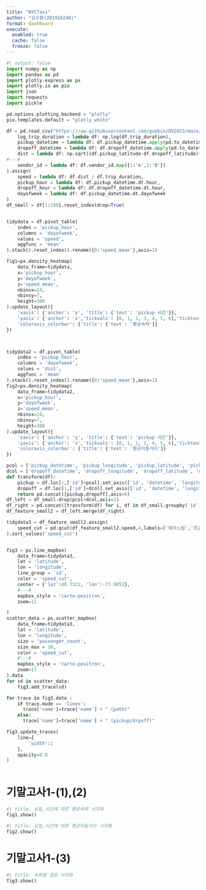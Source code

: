 ```yaml
---
title: "NYCTaxi"
author: "김수환(201916240)"
format: dashboard
execute:
  enabled: true
  cache: false
  freeze: false
---
```


```python
#| output: false
import numpy as np
import pandas as pd
import plotly.express as px
import plotly.io as pio
import json
import requests
import pickle

pd.options.plotting.backend = "plotly"
pio.templates.default = "plotly_white"

df = pd.read_csv("https://raw.githubusercontent.com/guebin/DV2023/main/posts/NYCTaxi.csv").assign(
    log_trip_duration = lambda df: np.log(df.trip_duration),
    pickup_datetime = lambda df: df.pickup_datetime.apply(pd.to_datetime),
    dropoff_datetime = lambda df: df.dropoff_datetime.apply(pd.to_datetime),
    dist = lambda df: np.sqrt((df.pickup_latitude-df.dropoff_latitude)**2 + (df.pickup_longitude-df.dropoff_longitude)**2),
#---#
    vendor_id = lambda df: df.vendor_id.map({1:'A',2:'B'})
).assign(
    speed = lambda df: df.dist / df.trip_duration,
    pickup_hour = lambda df: df.pickup_datetime.dt.hour,
    dropoff_hour = lambda df: df.dropoff_datetime.dt.hour,
    dayofweek = lambda df: df.pickup_datetime.dt.dayofweek
)
df_small = df[::100].reset_index(drop=True)


tidydata = df.pivot_table(
    index = 'pickup_hour',
    columns = 'dayofweek',
    values = 'speed',
    aggfunc = 'mean'
).stack().reset_index().rename({0:'speed_mean'},axis=1)

fig1=px.density_heatmap(
    data_frame=tidydata,
    x='pickup_hour',
    y='dayofweek',
    z='speed_mean',
    nbinsx=24,
    nbinsy=7,
    height=300
).update_layout({
    'xaxis': {'anchor': 'y', 'title': {'text': 'pickup 시간'}},
    'yaxis': {'anchor': 'x','tickvals': [0, 1, 2, 3, 4, 5, 6],'ticktext': ['월', '화', '수', '목', '금', '토', '일'], 'title': {'text': '요일'}},
    'coloraxis_colorbar': {'title': {'text': '평균속력'}}
})



tidydata2 = df.pivot_table(
    index = 'pickup_hour',
    columns = 'dayofweek',
    values = 'dist',
    aggfunc = 'mean'
).stack().reset_index().rename({0:'speed_mean'},axis=1)
fig2=px.density_heatmap(
    data_frame=tidydata2,
    x='pickup_hour',
    y='dayofweek',
    z='speed_mean',
    nbinsx=24,
    nbinsy=7,
    height=300
).update_layout({
    'xaxis': {'anchor': 'y', 'title': {'text': 'pickup 시간'}},
    'yaxis': {'anchor': 'x','tickvals': [0, 1, 2, 3, 4, 5, 6],'ticktext': ['월', '화', '수', '목', '금', '토', '일'], 'title': {'text': '요일'}},
    'coloraxis_colorbar': {'title': {'text': '평균이동거리'}}
})

pcol = ['pickup_datetime', 'pickup_longitude', 'pickup_latitude', 'pickup_hour']
dcol = ['dropoff_datetime', 'dropoff_longitude', 'dropoff_latitude', 'dropoff_hour']
def transform(df):
    pickup = df.loc[:,['id']+pcol].set_axis(['id', 'datetime', 'longitude', 'latitude', 'hour'],axis=1).assign(type = 'pickup')
    dropoff = df.loc[:,['id']+dcol].set_axis(['id', 'datetime', 'longitude', 'latitude', 'hour'],axis=1).assign(type = 'dropoff')
    return pd.concat([pickup,dropoff],axis=0)
df_left = df_small.drop(pcol+dcol,axis=1)
df_right = pd.concat([transform(df) for i, df in df_small.groupby('id')]).reset_index(drop=True)
df_feature_small2 = df_left.merge(df_right)

tidydata3 = df_feature_small2.assign(
    speed_cut = pd.qcut(df_feature_small2.speed,4,labels=['매우느림','조금느림','조금빠름','매우빠름'])
).sort_values('speed_cut')


fig3 = px.line_mapbox(
    data_frame=tidydata3,
    lat = 'latitude',
    lon = 'longitude',
    line_group = 'id',
    color = 'speed_cut',
    center = {'lat':40.7322, 'lon':-73.9052},
    #---#
    mapbox_style = 'carto-positron',
    zoom=11

)
scatter_data = px.scatter_mapbox(
    data_frame=tidydata3,
    lat = 'latitude',
    lon = 'longitude',
    size = 'passenger_count',
    size_max = 10,
    color = 'speed_cut',
    #---#
    mapbox_style = 'carto-positron',
    zoom=11
).data
for sd in scatter_data:
    fig3.add_trace(sd)

for trace in fig3.data :
    if trace.mode == 'lines':
      trace['name']=trace['name'] + " (path)"
    else:
      trace['name']=trace['name'] + " (pickup/drpoff)"

fig3.update_traces(
    line={
        'width':1
    },
    opacity=0.8
)



```

# 기말고사1-(1),(2)

```python
#| title: 요일,시간에 따른 평균속력 시각화        
fig1.show()
```

```python
#| title: 요일,시간에 따른 평균이동거리 시각화        
fig2.show()
```

# 기말고사1-(3)

```python
#| title: 속력별 경로 시각화
fig3.show()
```




























